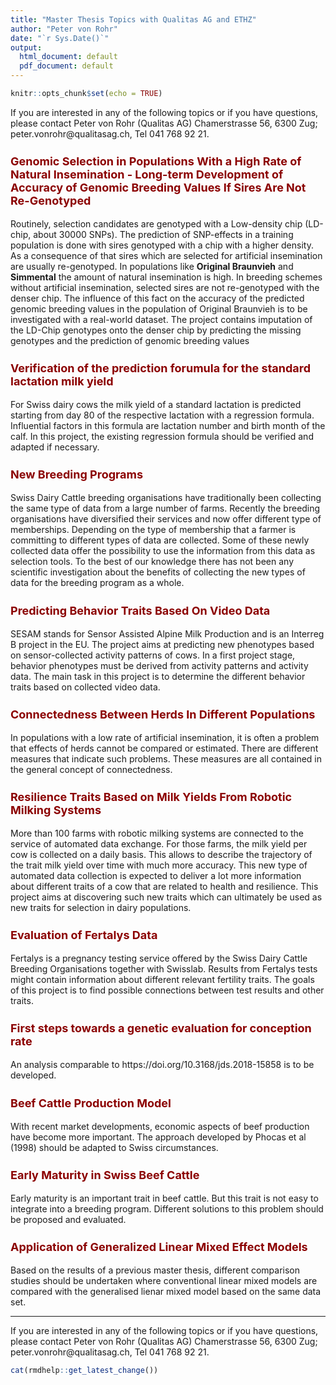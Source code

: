 ```yaml
---
title: "Master Thesis Topics with Qualitas AG and ETHZ"
author: "Peter von Rohr"
date: "`r Sys.Date()`"
output:
  html_document: default
  pdf_document: default
---
```


```r
knitr::opts_chunk$set(echo = TRUE)
```

<style type="text/css">
h1.title {
  font-size: 32px;
  color: Black;
}
h1 { /* Header 1 */
  font-size: 28px;
  color: DarkRed;
}
h2 { /* Header 2 */
    font-size: 22px;
  color: DarkRed;
}
h3 { /* Header 3 */
  font-size: 18px;
  color: DarkRed;
}
</style>

If you are interested in any of the following topics or if you have questions, please contact Peter von Rohr (Qualitas AG) Chamerstrasse 56, 6300 Zug; peter.vonrohr@qualitasag.ch, Tel 041 768 92 21.


### Genomic Selection in Populations With a High Rate of Natural Insemination - Long-term Development of Accuracy of Genomic Breeding Values If Sires Are Not Re-Genotyped {#project_header .emphasized}
Routinely, selection candidates are genotyped with a Low-density chip (LD-chip, about 30000 SNPs). The prediction of SNP-effects in a training population is done with sires genotyped with a chip with a higher density. As a consequence of that sires which are selected for artificial insemination are usually re-genotyped. In populations like __Original Braunvieh__ and __Simmental__ the amount of natural insemination is high. In breeding schemes without artificial insemination, selected sires are not re-genotyped with the denser chip. The influence of this fact on the accuracy of the predicted genomic breeding values in the population of Original Braunvieh is to be investigated with a real-world dataset. The project contains imputation of the LD-Chip genotypes onto the denser chip by predicting the missing genotypes and the prediction of genomic breeding values


### Verification of the prediction forumula for the standard lactation milk yield {#project_header .emphasized}
For Swiss dairy cows the milk yield of a standard lactation is predicted starting from day 80 of the respective lactation with a regression formula. Influential factors in this formula are lactation number and birth month of the calf. In this project, the existing regression formula should be verified and adapted if necessary. 


### New Breeding Programs {#project_header .emphasized}
Swiss Dairy Cattle breeding organisations have traditionally been collecting the same type of data from a large number of farms. Recently the breeding organisations have diversified their services and now offer different type of memberships. Depending on the type of membership that a farmer is committing to different types of data are collected. Some of these newly collected data offer the possibility to use the information from this data as selection tools. To the best of our knowledge there has not been any scientific investigation about the benefits of collecting the new types of data for the breeding program as a whole.


### Predicting Behavior Traits Based On Video Data {#project_header .emphasized}
SESAM stands for Sensor Assisted Alpine Milk Production and is an Interreg B project in the EU. The project aims at predicting new phenotypes based on sensor-collected activity patterns of cows. In a first project stage, behavior phenotypes must be derived from activity patterns and activity data. The main task in this project is to determine the different behavior traits based on collected video data.


### Connectedness Between Herds In Different Populations {#project_header .emphasized}
In populations with a low rate of artificial insemination, it is often a problem that effects of herds cannot be compared or estimated. There are different measures that indicate such problems. These measures are all contained in the general concept of connectedness.


### Resilience Traits Based on Milk Yields From Robotic Milking Systems {#project_header .emphasized}
More than 100 farms with robotic milking systems are connected to the service of automated data exchange. For those farms, the milk yield per cow is collected on a daily basis. This allows to describe the trajectory of the trait milk yield over time with much more accuracy. This new type of automated data collection is expected to deliver a lot more information about different traits of a cow that are related to health and resilience. This project aims at discovering such new traits which can ultimately be used as new traits for selection in dairy populations. 


### Evaluation of Fertalys Data
Fertalys is a pregnancy testing service offered by the Swiss Dairy Cattle Breeding Organisations together with Swisslab. Results from Fertalys tests might contain information about different relevant fertility traits. The goals of this project is to find possible connections between test results and other traits.


### First steps towards a genetic evaluation for conception rate
An analysis comparable to https://doi.org/10.3168/jds.2018-15858 is to be developed.


### Beef Cattle Production Model
With recent market developments, economic aspects of beef production have become more important. The approach developed by Phocas et al (1998) should be adapted to Swiss circumstances.


### Early Maturity in Swiss Beef Cattle
Early maturity is an important trait in beef cattle. But this trait is not easy to integrate into a breeding program. Different solutions to this problem should be proposed and evaluated.


### Application of Generalized Linear Mixed Effect Models
Based on the results of a previous master thesis, different comparison studies should be undertaken where conventional linear mixed models are compared with the generalised lienar mixed model based on the same data set. 

---

If you are interested in any of the following topics or if you have questions, please contact Peter von Rohr (Qualitas AG) Chamerstrasse 56, 6300 Zug; peter.vonrohr@qualitasag.ch, Tel 041 768 92 21.


```r
cat(rmdhelp::get_latest_change())
```

